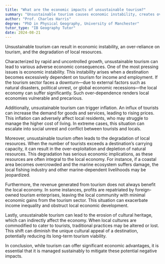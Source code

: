 ```yaml
---
title: "What are the economic impacts of unsustainable tourism?"
summary: "Unsustainable tourism causes economic instability, creates over-dependence on the tourism sector, and results in the degradation of local resources, threatening the long-term viability of destinations."
author: "Prof. Charles Harris"
degree: "PhD in Physical Geography, University of Manchester"
tutor_type: "IB Geography Tutor"
date: 2024-08-21
---
```


Unsustainable tourism can result in economic instability, an over-reliance on tourism, and the degradation of local resources.

Characterized by rapid and uncontrolled growth, unsustainable tourism can lead to various adverse economic consequences. One of the most pressing issues is economic instability. This instability arises when a destination becomes excessively dependent on tourism for income and employment. If the tourism sector faces a downturn—due to external factors such as natural disasters, political unrest, or global economic recessions—the local economy can suffer significantly. Such over-dependence renders local economies vulnerable and precarious.

Additionally, unsustainable tourism can trigger inflation. An influx of tourists can increase the demand for goods and services, leading to rising prices. This inflation can adversely affect local residents, who may struggle to manage the higher cost of living. In extreme cases, this situation can escalate into social unrest and conflict between tourists and locals.

Moreover, unsustainable tourism often leads to the degradation of local resources. When the number of tourists exceeds a destination’s carrying capacity, it can result in the over-exploitation and depletion of natural resources. This degradation has serious economic implications, as these resources are often integral to the local economy. For instance, if a coastal area becomes overcrowded and the marine ecosystem suffers damage, the local fishing industry and other marine-dependent livelihoods may be jeopardized.

Furthermore, the revenue generated from tourism does not always benefit the local economy. In some instances, profits are repatriated by foreign-owned tourism enterprises, leaving the local community with minimal economic gains from the tourism sector. This situation can exacerbate income inequality and obstruct local economic development.

Lastly, unsustainable tourism can lead to the erosion of cultural heritage, which can indirectly affect the economy. When local cultures are commodified to cater to tourists, traditional practices may be altered or lost. This shift can diminish the unique cultural appeal of a destination, potentially reducing its long-term tourism viability.

In conclusion, while tourism can offer significant economic advantages, it is essential that it is managed sustainably to mitigate these potential negative impacts.
    